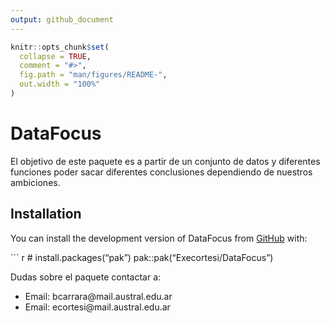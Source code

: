 ```yaml
---
output: github_document
---
```


<!-- README.md is generated from README.Rmd. Please edit that file -->

```r
knitr::opts_chunk$set(
  collapse = TRUE,
  comment = "#>",
  fig.path = "man/figures/README-",
  out.width = "100%"
)
```

# DataFocus

<!-- badges: start -->

<!-- badges: end -->

El objetivo de este paquete es a partir de un conjunto de datos y diferentes funciones poder sacar diferentes conclusiones dependiendo de nuestros ambiciones.

## Installation

You can install the development version of DataFocus from [GitHub](https://github.com/) with:

``` r
# install.packages("pak")
pak::pak("Execortesi/DataFocus")



Dudas sobre el paquete contactar a:

- Email: bcarrara@mail.austral.edu.ar
- Email: ecortesi@mail.austral.edu.ar



















